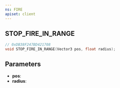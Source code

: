 ```yaml
---
ns: FIRE
apiset: client
---
```

## STOP_FIRE_IN_RANGE

```c
// 0xDB38F247BD421708
void STOP_FIRE_IN_RANGE(Vector3 pos, float radius);
```


## Parameters
* **pos**:
* **radius**: